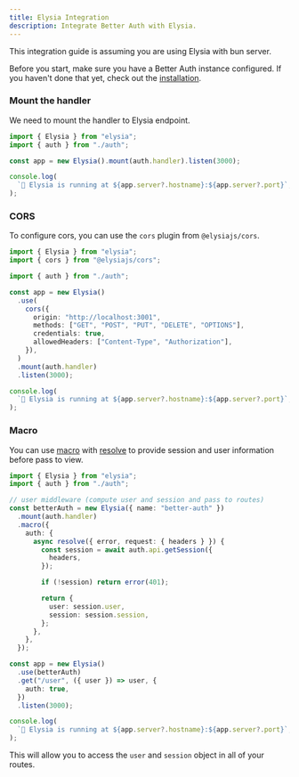 ```yaml
---
title: Elysia Integration
description: Integrate Better Auth with Elysia.
---
```


This integration guide is assuming you are using Elysia with bun server.

Before you start, make sure you have a Better Auth instance configured. If you haven't done that yet, check out the [installation](/docs/installation).

### Mount the handler

We need to mount the handler to Elysia endpoint.

```ts
import { Elysia } from "elysia";
import { auth } from "./auth";

const app = new Elysia().mount(auth.handler).listen(3000);

console.log(
  `🦊 Elysia is running at ${app.server?.hostname}:${app.server?.port}`,
);
```

### CORS

To configure cors, you can use the `cors` plugin from `@elysiajs/cors`.

```ts
import { Elysia } from "elysia";
import { cors } from "@elysiajs/cors";

import { auth } from "./auth";

const app = new Elysia()
  .use(
    cors({
      origin: "http://localhost:3001",
      methods: ["GET", "POST", "PUT", "DELETE", "OPTIONS"],
      credentials: true,
      allowedHeaders: ["Content-Type", "Authorization"],
    }),
  )
  .mount(auth.handler)
  .listen(3000);

console.log(
  `🦊 Elysia is running at ${app.server?.hostname}:${app.server?.port}`,
);
```

### Macro

You can use [macro](https://elysiajs.com/patterns/macro.html#macro) with [resolve](https://elysiajs.com/essential/handler.html#resolve) to provide session and user information before pass to view.

```ts
import { Elysia } from "elysia";
import { auth } from "./auth";

// user middleware (compute user and session and pass to routes)
const betterAuth = new Elysia({ name: "better-auth" })
  .mount(auth.handler)
  .macro({
    auth: {
      async resolve({ error, request: { headers } }) {
        const session = await auth.api.getSession({
          headers,
        });

        if (!session) return error(401);

        return {
          user: session.user,
          session: session.session,
        };
      },
    },
  });

const app = new Elysia()
  .use(betterAuth)
  .get("/user", ({ user }) => user, {
    auth: true,
  })
  .listen(3000);

console.log(
  `🦊 Elysia is running at ${app.server?.hostname}:${app.server?.port}`,
);
```

This will allow you to access the `user` and `session` object in all of your routes.
